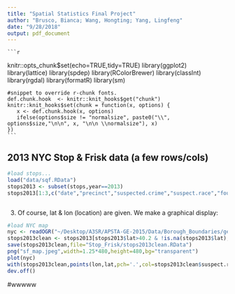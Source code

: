 ```yaml
---
title: "Spatial Statistics Final Project"
author: "Brusco, Bianca; Wang, Hongting; Yang, Lingfeng"
date: "9/28/2018"
output: pdf_document
---
```


    ```r
knitr::opts_chunk$set(echo=TRUE,tidy=TRUE)
    library(ggplot2)
    library(lattice)
    library(spdep)
    library(RColorBrewer)
    library(classInt)
    library(rgdal)
    library(formatR)
    library(sm)
    
    #snippet to override r-chunk fonts.
    def.chunk.hook  <- knitr::knit_hooks$get("chunk")
    knitr::knit_hooks$set(chunk = function(x, options) {
       x <- def.chunk.hook(x, options)
       ifelse(options$size != "normalsize", paste0("\\", options$size,"\n\n", x, "\n\n \\normalsize"), x)
    })
    ```


## 2013 NYC Stop & Frisk data (a few rows/cols)
```r
#load stops...
load("data/sqf.RData")
stops2013 <- subset(stops,year==2013)
stops2013[1:3,c("date","precinct","suspected.crime","suspect.race","found.weapon")]
```

```r


```


3. Of course, lat & lon (location) are given.  We make a graphical display:

```r
#load NYC map
nyc <- readOGR("~/Desktop/A3SR/APSTA-GE-2015/Data/Borough_Boundaries/geo_export_5e515234-1937-40b5-b942-1ef10ea3ea45.shp" )
stops2013clean <- stops2013[stops2013$lat>40.2 & !is.na(stops2013$lat),]
save(stops2013clean,file="Stop_Frisk/stops2013clean.RData")
png("sf_map.jpeg",width=1.25*480,height=480,bg="transparent")
plot(nyc)
with(stops2013clean,points(lon,lat,pch='.',col=stops2013clean$suspect.race))
dev.off()
```

#wwwww


